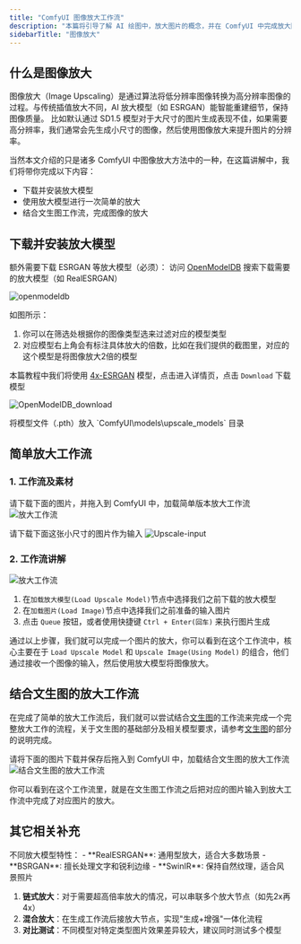 ```yaml
---
title: "ComfyUI 图像放大工作流"
description: "本篇将引导了解 AI 绘图中，放大图片的概念，并在 ComfyUI 中完成放大图片工作流生成"
sidebarTitle: "图像放大"
---
```



## 什么是图像放大

图像放大（Image Upscaling）是通过算法将低分辨率图像转换为高分辨率图像的过程。与传统插值放大不同，AI 放大模型（如 ESRGAN）能智能重建细节，保持图像质量。
比如默认通过 SD1.5 模型对于大尺寸的图片生成表现不佳，如果需要高分辨率，我们通常会先生成小尺寸的图像，然后使用图像放大来提升图片的分辨率。

当然本文介绍的只是诸多 ComfyUI 中图像放大方法中的一种，在这篇讲解中，我们将带你完成以下内容：
- 下载并安装放大模型
- 使用放大模型进行一次简单的放大
- 结合文生图工作流，完成图像的放大


## 下载并安装放大模型

额外需要下载 ESRGAN 等放大模型（必须）：
<Steps>
<Step title="访问 OpenModelDB">
访问 [OpenModelDB](https://openmodeldb.info/) 搜索下载需要的放大模型（如 RealESRGAN）

![openmodeldb](/images/tutorial/basic/upscale/upscale_OpenModelDB.jpg)

如图所示：
1. 你可以在筛选处根据你的图像类型选来过滤对应的模型类型
2. 对应模型右上角会有标注具体放大的倍数，比如在我们提供的截图里，对应的这个模型是将图像放大2倍的模型

本篇教程中我们将使用 [4x-ESRGAN](https://openmodeldb.info/models/4x-ESRGAN) 模型，点击进入详情页，点击 `Download` 下载模型

![OpenModelDB_download](/images/tutorial/basic/upscale/upscale_OpenModelDB_download.jpg)

</Step>
<Step title="将模型文件放入指定目录">
将模型文件（.pth）放入 `ComfyUI\models\upscale_models` 目录
</Step>
</Steps>

## 简单放大工作流

### 1. 工作流及素材

请下载下面的图片，并拖入到 ComfyUI 中，加载简单版本放大工作流
![放大工作流](/images/tutorial/basic/upscale/upscale_workflow.png)

请下载下面这张小尺寸的图片作为输入
![Upscale-input](/images/tutorial/basic/upscale/upscale-input.jpg)

### 2. 工作流讲解

![放大工作流](/images/tutorial/basic/upscale/upscale_simple_workflow.jpg)

1. 在`加载放大模型(Load Upscale Model)`节点中选择我们之前下载的放大模型
2. 在`加载图片(Load Image)`节点中选择我们之前准备的输入图片
3. 点击 `Queue` 按钮，或者使用快捷键 `Ctrl + Enter(回车)` 来执行图片生成

通过以上步骤，我们就可以完成一个图片的放大，你可以看到在这个工作流中，核心主要在于 `Load Upscale Model` 和 `Upscale Image(Using Model)` 的组合，他们通过接收一个图像的输入，然后使用放大模型将图像放大。

## 结合文生图的放大工作流

在完成了简单的放大工作流后，我们就可以尝试结合[文生图](/zh-CN/tutorials/basic/text-to-image.mdx)的工作流来完成一个完整放大工作的流程，关于文生图的基础部分及相关模型要求，请参考[文生图](/zh-CN/tutorials/basic/text-to-image.mdx)的部分的说明完成。

请将下面的图片下载并保存后拖入到 ComfyUI 中，加载结合文生图的放大工作流
![结合文生图的放大工作流](/images/tutorial/basic/upscale/esrgan_example.png)

你可以看到在这个工作流里，就是在文生图工作流之后把对应的图片输入到放大工作流中完成了对应图片的放大。

## 其它相关补充

<Tip>
不同放大模型特性：
- **RealESRGAN**: 通用型放大，适合大多数场景
- **BSRGAN**: 擅长处理文字和锐利边缘
- **SwinIR**: 保持自然纹理，适合风景照片
</Tip>

1. **链式放大**：对于需要超高倍率放大的情况，可以串联多个放大节点（如先2x再4x）
2. **混合放大**：在生成工作流后接放大节点，实现"生成+增强"一体化流程
3. **对比测试**：不同模型对特定类型图片效果差异较大，建议同时测试多个模型